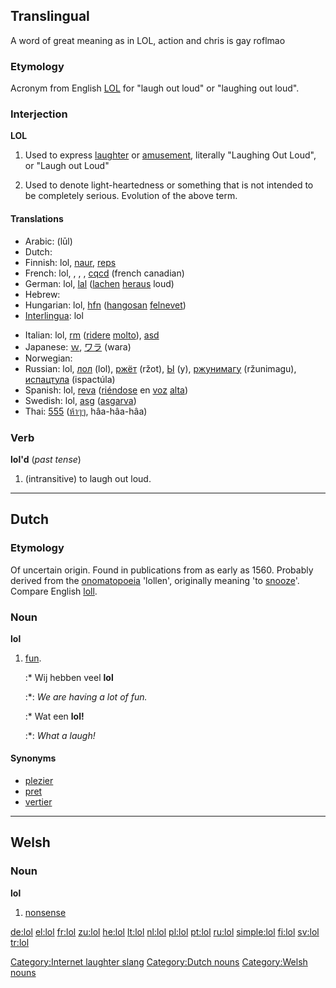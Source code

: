 {{also|LOL}}
==Translingual==
A word of great meaning as in LOL, action and chris is gay roflmao

===Etymology===
Acronym from English [[LOL]] for "laugh out loud" or "laughing out loud".
<!--do not re-add "lots of laughs" or "lots of love" without attestation per WT:CFI-->

===Interjection===
'''LOL'''

# {{context|internet slang|text messaging}} Used to express [[laughter]] or [[amusement]], literally "Laughing Out Loud", or "Laugh out Loud"
# {{context|internet slang|text messaging}} Used to denote light-heartedness or something that is not intended to be completely serious. Evolution of the above term.

====Translations====
{{trans-top|Used to express laughter.}}
* Arabic: {{Arab|[[لول]]}} (lūl)
* Dutch: {{t+|nl|lol}}
* Finnish: lol, [[naur]], [[reps]]
* French: lol, {{t+|fr|mdr}}, {{t-|fr|jrf}}, {{t+|fr|ptdr}}, [[cqcd]] (french canadian)
* German: lol, [[lal]] ([[lachen]] [[heraus]] loud)
* Hebrew: {{he-translation|לול|lol}}
* Hungarian: lol, [[hfn]] ([[hangos|hangosan]] [[nevet|felnevet]])
* [[Interlingua]]: lol
{{trans-mid}}
* Italian: lol, [[rm]] ([[ridere]] [[molto]]), [[asd]]
* Japanese: [[ｗ]], [[ワラ]] (wara)
* Norwegian: {{t-|no|lol}}
* Russian: lol, [[лол]] (lol), [[ржёт]] (ržot), [[Ы]] (y), [[ржунимагу]] (ržunimagu), [[испацтула]] (ispactúla)
* Spanish: lol, [[reva]] ([[riéndose]] en [[voz]] [[alto#Spanish|alta]])
* Swedish: lol, [[asg]] ([[asgarva]])
* Thai: [[555#Thai|555]] ([[ห้า|ห้าๆๆ]], hâa-hâa-hâa)
{{trans-bottom}}

===Verb===
'''lol'd''' (''past tense'')
# {{context|internet slang|text messaging}} (intransitive) to laugh out loud.
[[Category:Internet laughter slang]]

----

==Dutch==

===Etymology===
Of uncertain origin. Found in publications from as early as 1560. Probably derived from the [[onomatopoeia]] 'lollen', originally meaning 'to [[snooze]]'. Compare English [[loll]].

===Noun===
'''lol''' {{m}}

# [[fun]].
#:* Wij hebben veel '''lol'''
#:*: ''We are having a lot of fun.''
#:* Wat een '''lol!'''
#:*: ''What a laugh!''

====Synonyms====
* [[plezier]]
* [[pret]]
* [[vertier]]

[[Category:Dutch nouns]]

----

==Welsh==

===Noun===
'''lol''' {{f}}

# [[nonsense]]

[[Category:Welsh nouns]]

[[de:lol]]
[[el:lol]]
[[fr:lol]]
[[zu:lol]]
[[he:lol]]
[[lt:lol]]
[[nl:lol]]
[[pl:lol]]
[[pt:lol]]
[[ru:lol]]
[[simple:lol]]
[[fi:lol]]
[[sv:lol]]
[[tr:lol]]